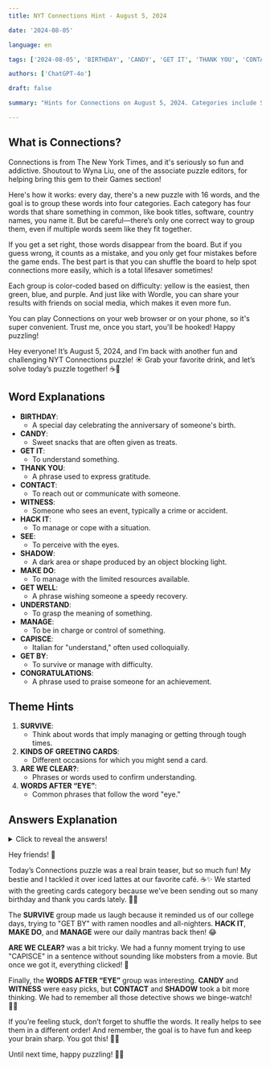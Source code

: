 ```yaml
---
title: NYT Connections Hint - August 5, 2024

date: '2024-08-05'

language: en

tags: ['2024-08-05', 'BIRTHDAY', 'CANDY', 'GET IT', 'THANK YOU', 'CONTACT', 'WITNESS', 'HACK IT', 'SEE', 'SHADOW', 'MAKE DO', 'GET WELL', 'UNDERSTAND', 'MANAGE', 'CAPISCE', 'GET BY', 'CONGRATULATIONS']

authors: ['ChatGPT-4o']

draft: false

summary: "Hints for Connections on August 5, 2024. Categories include SURVIVE, GREETING CARDS..."

---
```


## What is Connections?

Connections is from The New York Times, and it's seriously so fun and addictive. Shoutout to Wyna Liu, one of the associate puzzle editors, for helping bring this gem to their Games section!

Here's how it works: every day, there's a new puzzle with 16 words, and the goal is to group these words into four categories. Each category has four words that share something in common, like book titles, software, country names, you name it. But be careful—there’s only one correct way to group them, even if multiple words seem like they fit together.

If you get a set right, those words disappear from the board. But if you guess wrong, it counts as a mistake, and you only get four mistakes before the game ends. The best part is that you can shuffle the board to help spot connections more easily, which is a total lifesaver sometimes!

Each group is color-coded based on difficulty: yellow is the easiest, then green, blue, and purple. And just like with Wordle, you can share your results with friends on social media, which makes it even more fun.

You can play Connections on your web browser or on your phone, so it's super convenient. Trust me, once you start, you'll be hooked! Happy puzzling!

Hey everyone! It’s August 5, 2024, and I’m back with another fun and challenging NYT Connections puzzle! ☀️ Grab your favorite drink, and let’s solve today’s puzzle together! ☕🧩

## Word Explanations

- **BIRTHDAY**:
  - A special day celebrating the anniversary of someone's birth.
- **CANDY**:
  - Sweet snacks that are often given as treats.
- **GET IT**:
  - To understand something.
- **THANK YOU**:
  - A phrase used to express gratitude.
- **CONTACT**:
  - To reach out or communicate with someone.
- **WITNESS**:
  - Someone who sees an event, typically a crime or accident.
- **HACK IT**:
  - To manage or cope with a situation.
- **SEE**:
  - To perceive with the eyes.
- **SHADOW**:
  - A dark area or shape produced by an object blocking light.
- **MAKE DO**:
  - To manage with the limited resources available.
- **GET WELL**:
  - A phrase wishing someone a speedy recovery.
- **UNDERSTAND**:
  - To grasp the meaning of something.
- **MANAGE**:
  - To be in charge or control of something.
- **CAPISCE**:
  - Italian for "understand," often used colloquially.
- **GET BY**:
  - To survive or manage with difficulty.
- **CONGRATULATIONS**:
  - A phrase used to praise someone for an achievement.

## Theme Hints

1. **SURVIVE**:
   - Think about words that imply managing or getting through tough times.
2. **KINDS OF GREETING CARDS**:
   - Different occasions for which you might send a card.
3. **ARE WE CLEAR?**:
   - Phrases or words used to confirm understanding.
4. **WORDS AFTER “EYE”**:
   - Common phrases that follow the word "eye."

## Answers Explanation

<details>
  <summary>Click to reveal the answers!</summary>

- **SURVIVE**: GET BY, HACK IT, MAKE DO, MANAGE
  - Words that describe ways to cope or get through difficult situations. 💪
  
- **KINDS OF GREETING CARDS**: BIRTHDAY, CONGRATULATIONS, GET WELL, THANK YOU
  - Different types of cards we often send to celebrate or support someone. 🎉💌
  
- **ARE WE CLEAR?**: CAPISCE, GET IT, SEE, UNDERSTAND
  - Phrases used to confirm that something is understood. 🤓
  
- **WORDS AFTER “EYE”**: CANDY, CONTACT, SHADOW, WITNESS
  - Common phrases like "eye candy" or "eye witness." 👁️

</details>

Hey friends! 🌟

Today’s Connections puzzle was a real brain teaser, but so much fun! My bestie and I tackled it over iced lattes at our favorite café. ☕✨ We started with the greeting cards category because we’ve been sending out so many birthday and thank you cards lately. 🎂💌

The **SURVIVE** group made us laugh because it reminded us of our college days, trying to "GET BY" with ramen noodles and all-nighters. **HACK IT**, **MAKE DO**, and **MANAGE** were our daily mantras back then! 😂

**ARE WE CLEAR?** was a bit tricky. We had a funny moment trying to use "CAPISCE" in a sentence without sounding like mobsters from a movie. But once we got it, everything clicked! 🤣

Finally, the **WORDS AFTER “EYE”** group was interesting. **CANDY** and **WITNESS** were easy picks, but **CONTACT** and **SHADOW** took a bit more thinking. We had to remember all those detective shows we binge-watch! 🕵️‍♀️

If you’re feeling stuck, don’t forget to shuffle the words. It really helps to see them in a different order! And remember, the goal is to have fun and keep your brain sharp. You got this! 💪🤓

Until next time, happy puzzling! 🧩✨